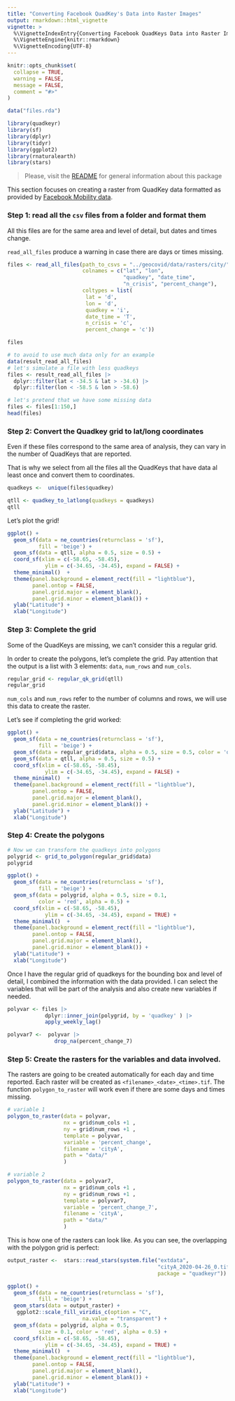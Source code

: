 ```yaml
---
title: "Converting Facebook QuadKey's Data into Raster Images"
output: rmarkdown::html_vignette
vignette: >
  %\VignetteIndexEntry{Converting Facebook QuadKeys Data into Raster Images}
  %\VignetteEngine{knitr::rmarkdown}
  %\VignetteEncoding{UTF-8}
---
```


```r
knitr::opts_chunk$set(
  collapse = TRUE,
  warning = FALSE,
  message = FALSE,
  comment = "#>"
)

data("files.rda")
```

```r
library(quadkeyr)
library(sf)
library(dplyr)
library(tidyr)
library(ggplot2)
library(rnaturalearth)
library(stars)

```

> Please, visit the [README](https://fernandez-lab-wsu.github.io/quadkeyr/) 
> for general information about this package

This section focuses on creating a raster from QuadKey data formatted as 
provided by [Facebook Mobility data](https://dataforgood.facebook.com/).

### Step 1: read all the `csv` files from a folder and format them

All this files are for the same area and level of detail, but dates and times
change.

`read_all_files` produce a warning in case there are days or times missing.

```r

files <- read_all_files(path_to_csvs = "../geocovid/data/rasters/city/",
                        colnames = c("lat", "lon", 
                                     "quadkey", "date_time", 
                                     "n_crisis", "percent_change"),
                        coltypes = list(
                         lat = 'd',
                         lon = 'd',
                         quadkey = 'i',
                         date_time = 'T',
                         n_crisis = 'c',
                         percent_change = 'c')) 

files

```

```r

# to avoid to use much data only for an example 
data(result_read_all_files)
# let's simulate a file with less quadkeys
files <- result_read_all_files |> 
  dplyr::filter(lat < -34.5 & lat > -34.6) |>
  dplyr::filter(lon < -58.5 & lon > -58.6)

# let's pretend that we have some missing data
files <- files[1:150,]
head(files) 
```


### Step 2: Convert the Quadkey grid to lat/long coordinates

Even if these files correspond to the same area of analysis, they can vary in the
number of QuadKeys that are reported.

That is why we select from all the files all the QuadKeys that have data al least
once and convert them to coordinates.

```r

quadkeys <-  unique(files$quadkey)

qtll <- quadkey_to_latlong(quadkeys = quadkeys)
qtll

```


Let's plot the grid!

```r

ggplot() + 
  geom_sf(data = ne_countries(returnclass = 'sf'),
          fill = 'beige') +
  geom_sf(data = qtll, alpha = 0.5, size = 0.5) +
  coord_sf(xlim = c(-58.65, -58.45),
            ylim = c(-34.65, -34.45), expand = FALSE) +
  theme_minimal()  +
  theme(panel.background = element_rect(fill = "lightblue"),
        panel.ontop = FALSE,
        panel.grid.major = element_blank(), 
        panel.grid.minor = element_blank()) +
  ylab("Latitude") + 
  xlab("Longitude")
```

### Step 3: Complete the grid 

Some of the QuadKeys are missing, we can't consider this a regular grid. 

In order to create the polygons, let's complete the grid. Pay attention that
the output is a list with 3 elements: `data`, `num_rows` and `num_cols`.

```r
regular_grid <- regular_qk_grid(qtll)
regular_grid
```

 `num_cols` and `num_rows` refer to the number of columns and rows, we will use
 this data to create the raster.
 
 Let's see if completing the grid worked:

```r

ggplot() + 
  geom_sf(data = ne_countries(returnclass = 'sf'),
          fill = 'beige') +
  geom_sf(data = regular_grid$data, alpha = 0.5, size = 0.5, color = 'orange') +
  geom_sf(data = qtll, alpha = 0.5, size = 0.5) +
  coord_sf(xlim = c(-58.65, -58.45),
            ylim = c(-34.65, -34.45), expand = FALSE) +
  theme_minimal()  +
  theme(panel.background = element_rect(fill = "lightblue"),
        panel.ontop = FALSE,
        panel.grid.major = element_blank(), 
        panel.grid.minor = element_blank()) +
  ylab("Latitude") + 
  xlab("Longitude")
```

### Step 4: Create the polygons


```r
# Now we can transform the quadkeys into polygons
polygrid <- grid_to_polygon(regular_grid$data)
polygrid
```


```r
ggplot() + 
  geom_sf(data = ne_countries(returnclass = 'sf'),
          fill = 'beige') +
  geom_sf(data = polygrid, alpha = 0.5, size = 0.1, 
          color = 'red', alpha = 0.5) +
  coord_sf(xlim = c(-58.65, -58.45),
            ylim = c(-34.65, -34.45), expand = TRUE) +
  theme_minimal()  +
  theme(panel.background = element_rect(fill = "lightblue"),
        panel.ontop = FALSE,
        panel.grid.major = element_blank(), 
        panel.grid.minor = element_blank()) +
  ylab("Latitude") + 
  xlab("Longitude")
```

Once I have the regular grid of quadkeys for the bounding box and level of detail,
I combined the information with the data provided. I can select the variables
that will be part of the analysis and also create new variables if needed.

```r
polyvar <- files |>
            dplyr::inner_join(polygrid, by = 'quadkey' ) |>
            apply_weekly_lag() 

polyvar7 <-  polyvar |>
               drop_na(percent_change_7)
```


### Step 5: Create the rasters for the variables and data involved.

The rasters are going to be created automatically for each day and time reported.
Each raster will be created as `<filename>_<date>_<time>.tif`.
The function `polygon_to_raster` will work even if there are some days and times
missing.

```r
 
# variable 1
polygon_to_raster(data = polyvar,
                  nx = grid$num_cols +1 ,
                  ny = grid$num_rows +1 ,
                  template = polyvar,
                  variable = 'percent_change',
                  filename = 'cityA',
                  path = "data/"
                  )

# variable 2
polygon_to_raster(data = polyvar7,
                  nx = grid$num_cols +1 ,
                  ny = grid$num_rows +1 ,
                  template = polyvar7,
                  variable = 'percent_change_7',
                  filename = 'cityA',
                  path = "data/"
                  )
```


This is how one of the rasters can look like. As you can see, the overlapping with
the polygon grid is perfect:

```r
output_raster <-  stars::read_stars(system.file("extdata",
                                                "cityA_2020-04-26_0.tif", 
                                                package = "quadkeyr"))

ggplot() + 
  geom_sf(data = ne_countries(returnclass = 'sf'),
          fill = 'beige') +
  geom_stars(data = output_raster) +
   ggplot2::scale_fill_viridis_c(option = "C",
                        na.value = "transparent") +
  geom_sf(data = polygrid, alpha = 0.5, 
          size = 0.1, color = 'red', alpha = 0.5) +
  coord_sf(xlim = c(-58.65, -58.45),
            ylim = c(-34.65, -34.45), expand = TRUE) +
  theme_minimal()  +
  theme(panel.background = element_rect(fill = "lightblue"),
        panel.ontop = FALSE,
        panel.grid.major = element_blank(), 
        panel.grid.minor = element_blank()) +
  ylab("Latitude") + 
  xlab("Longitude")

```


